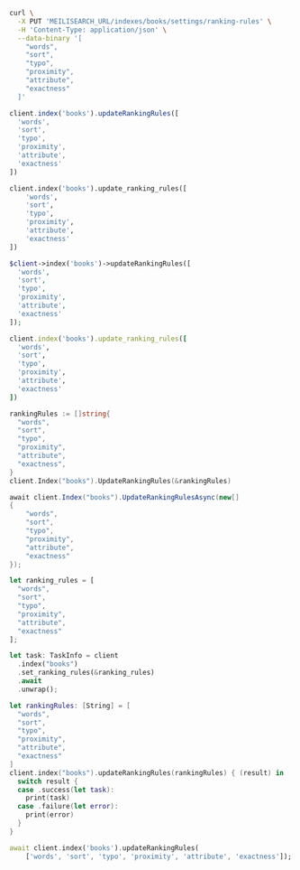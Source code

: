 <CodeGroup>

```bash cURL
curl \
  -X PUT 'MEILISEARCH_URL/indexes/books/settings/ranking-rules' \
  -H 'Content-Type: application/json' \
  --data-binary '[
    "words",
    "sort",
    "typo",
    "proximity",
    "attribute",
    "exactness"
  ]'
```

```javascript JS
client.index('books').updateRankingRules([
  'words',
  'sort',
  'typo',
  'proximity',
  'attribute',
  'exactness'
])
```

```python Python
client.index('books').update_ranking_rules([
    'words',
    'sort',
    'typo',
    'proximity',
    'attribute',
    'exactness'
])
```

```php PHP
$client->index('books')->updateRankingRules([
  'words',
  'sort',
  'typo',
  'proximity',
  'attribute',
  'exactness'
]);
```

```ruby Ruby
client.index('books').update_ranking_rules([
  'words',
  'sort',
  'typo',
  'proximity',
  'attribute',
  'exactness'
])
```

```go Go
rankingRules := []string{
  "words",
  "sort",
  "typo",
  "proximity",
  "attribute",
  "exactness",
}
client.Index("books").UpdateRankingRules(&rankingRules)
```

```csharp C#
await client.Index("books").UpdateRankingRulesAsync(new[]
{
    "words",
    "sort",
    "typo",
    "proximity",
    "attribute",
    "exactness"
});
```

```rust Rust
let ranking_rules = [
  "words",
  "sort",
  "typo",
  "proximity",
  "attribute",
  "exactness"
];

let task: TaskInfo = client
  .index("books")
  .set_ranking_rules(&ranking_rules)
  .await
  .unwrap();
```

```swift Swift
let rankingRules: [String] = [
  "words",
  "sort",
  "typo",
  "proximity",
  "attribute",
  "exactness"
]
client.index("books").updateRankingRules(rankingRules) { (result) in
  switch result {
  case .success(let task):
    print(task)
  case .failure(let error):
    print(error)
  }
}
```

```dart Dart
await client.index('books').updateRankingRules(
    ['words', 'sort', 'typo', 'proximity', 'attribute', 'exactness']);
```
</CodeGroup>